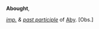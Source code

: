 '''Abought''',

''[[imp. (part of speech)|imp.]] & [[past participle (part of speech)|past participle]]'' of [[Aby]]. [Obs.]